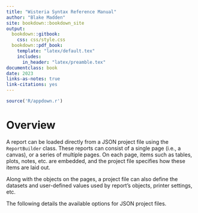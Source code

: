 ```yaml
--- 
title: "Wisteria Syntax Reference Manual"
author: "Blake Madden"
site: bookdown::bookdown_site
output:
  bookdown::gitbook:
    css: css/style.css
  bookdown::pdf_book:
    template: "latex/default.tex"
    includes:
      in_header: "latex/preamble.tex"
documentclass: book
date: 2023
links-as-notes: true
link-citations: yes
---
```


```r
source('R/appdown.r')
```

# Overview

A report can be loaded directly from a JSON project file using the `ReportBuilder` class.
These reports can consist of a single page (i.e., a canvas), or a series of multiple pages.
On each page, items such as tables, plots, notes, etc. are embedded, and the project file
specifies how these items are laid out.

Along with the objects on the pages, a project file can also define the datasets and
user-defined values used by report's objects, printer settings, etc.

The following details the available options for JSON project files.
